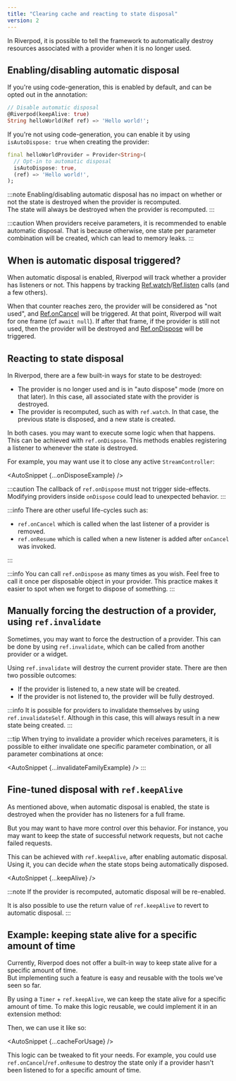 ```yaml
---
title: "Clearing cache and reacting to state disposal"
version: 2
---
```


In Riverpod, it is possible to tell the framework to automatically
destroy resources associated with a provider when it is no longer used.

## Enabling/disabling automatic disposal

If you're using code-generation, this is enabled by default, and can be opted
out in the annotation:
```dart
// Disable automatic disposal
@Riverpod(keepAlive: true)
String helloWorld(Ref ref) => 'Hello world!';
```

If you're not using code-generation, you can enable it by using `isAutoDispose: true`
when creating the provider:
```dart
final helloWorldProvider = Provider<String>(
  // Opt-in to automatic disposal
  isAutoDispose: true,
  (ref) => 'Hello world!',
);
```

:::note
Enabling/disabling automatic disposal has no impact on whether or not
the state is destroyed when the provider is recomputed.  
The state will always be destroyed when the provider is recomputed.
:::

:::caution
When providers receive parameters, it is recommended to enable automatic disposal.
That is because otherwise, one state per parameter combination will be created,
which can lead to memory leaks.
:::

## When is automatic disposal triggered?

When automatic disposal is enabled, Riverpod will track whether a provider has listeners or not.
This happens by tracking [Ref.watch](https://pub.dev/documentation/hooks_riverpod/3.0.0-dev.15/hooks_riverpod/Ref/watch.html)/[Ref.listen](https://pub.dev/documentation/hooks_riverpod/3.0.0-dev.15/hooks_riverpod/Ref/listen.html)
calls (and a few others).  

When that counter reaches zero, the provider will be considered as "not used", and
[Ref.onCancel](https://pub.dev/documentation/hooks_riverpod/3.0.0-dev.15/hooks_riverpod/Ref/onCancel.html)
will be triggered. 
At that point, Riverpod will wait for one frame (cf `await null`). If after that frame,
if the provider is still not used, then the provider will be destroyed and
[Ref.onDispose](https://pub.dev/documentation/hooks_riverpod/3.0.0-dev.15/hooks_riverpod/Ref/onDispose.html)
will be triggered.
## Reacting to state disposal

In Riverpod, there are a few built-in ways for state to be destroyed:

- The provider is no longer used and is in "auto dispose" mode (more on that later).
  In this case, all associated state with the provider is destroyed.
- The provider is recomputed, such as with `ref.watch`.
  In that case, the previous state is disposed, and a new state is created.

In both cases. you may want to execute some logic when that happens.  
This can be achieved with `ref.onDispose`. This methods enables
registering a listener to whenever the state is destroyed.

For example, you may want use it to close any active `StreamController`:

<AutoSnippet {...onDisposeExample} />

:::caution
The callback of `ref.onDispose` must not trigger side-effects.
Modifying providers inside `onDispose` could lead to unexpected behavior.
:::

:::info
There are other useful life-cycles such as:

- `ref.onCancel` which is called when the last listener of a provider is removed.
- `ref.onResume` which is called when a new listener is added after `onCancel` was invoked.

:::

:::info
You can call `ref.onDispose` as many times as you wish.
Feel free to call it once per disposable object in your provider. This practice
makes it easier to spot when we forget to dispose of something.
:::

## Manually forcing the destruction of a provider, using `ref.invalidate`

Sometimes, you may want to force the destruction of a provider.
This can be done by using `ref.invalidate`, which can be called from another
provider or a widget.

Using `ref.invalidate` will destroy the current provider state.
There are then two possible outcomes:

- If the provider is listened to, a new state will be created.
- If the provider is not listened to, the provider will be fully destroyed.

<AutoSnippet raw={invalidateExample} />

:::info
It is possible for providers to invalidate themselves by using `ref.invalidateSelf`.
Although in this case, this will always result in a new state being created.
:::

:::tip
When trying to invalidate a provider which receives parameters,
it is possible to either invalidate one specific parameter combination,
or all parameter combinations at once:

<AutoSnippet {...invalidateFamilyExample} />
:::

## Fine-tuned disposal with `ref.keepAlive`

As mentioned above, when automatic disposal is enabled, the state is destroyed
when the provider has no listeners for a full frame.

But you may want to have more control over this behavior. For instance,
you may want to keep the state of successful network requests,
but not cache failed requests.

This can be achieved with `ref.keepAlive`, after enabling automatic disposal.
Using it, you can decide _when_ the state stops being automatically disposed.

<AutoSnippet {...keepAlive} />

:::note
If the provider is recomputed, automatic disposal will be re-enabled.

It is also possible to use the return value of `ref.keepAlive` to
revert to automatic disposal.
:::

## Example: keeping state alive for a specific amount of time

Currently, Riverpod does not offer a built-in way to keep state alive
for a specific amount of time.  
But implementing such a feature is easy and reusable with the tools we've seen so far.

By using a `Timer` + `ref.keepAlive`, we can keep the state alive for a specific amount of time.
To make this logic reusable, we could implement it in an extension method:

<AutoSnippet raw={cacheForExtension} />

Then, we can use it like so:

<AutoSnippet {...cacheForUsage} />

This logic can be tweaked to fit your needs. 
For example, you could use `ref.onCancel`/`ref.onResume` to destroy the state
only if a provider hasn't been listened to for a specific amount of time.
